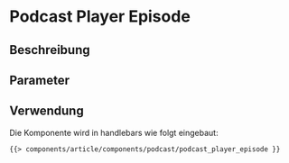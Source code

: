 
<Meta of={PodcastPlayerEpisodeStories} />

# Podcast Player Episode

## Beschreibung


## Parameter


<ArgsTable story="default" />

## Verwendung

Die  Komponente wird in handlebars wie folgt eingebaut:

```html
{{> components/article/components/podcast/podcast_player_episode }}
```

